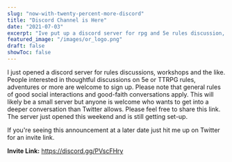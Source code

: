 ```yaml
---
slug: "now-with-twenty-percent-more-discord"
title: "Discord Channel is Here"
date: "2021-07-03"
excerpt: "Ive put up a discord server for rpg and 5e rules discussion, advice for games, and other TTRPG Talk."
featured_image: "/images/or_logo.png"
draft: false
showToc: false
---
```


I just opened a discord server for rules discussions, workshops and the like.  People interested in thoughtful 
discussions on 5e or TTRPG rules, adventures or more are welcome to sign up. Please note that general rules of 
good social interactions and good-faith conversations apply. This will likely be a small server but anyone is 
welcome who wants to get into a deeper conversation than Twitter allows. Please feel free to share this link. 
The server just opened this weekend and is still getting set-up.

If you're seeing this announcement at a later date just hit me up on Twitter for an invite link.

**Invite Link:** <a href="https://discord.gg/PVscFHry" target="_blank">https://discord.gg/PVscFHry</a>

